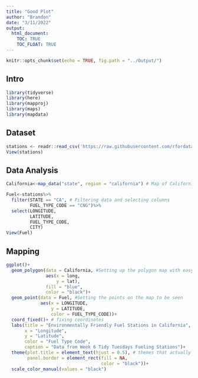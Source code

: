 ```yaml
---
title: "Good Plot"
author: "Brandon"
date: "3/11/2022"
output: 
  html_document:
    TOC: TRUE
    TOC_FLOAT: TRUE
---
```


```r
knitr::opts_chunk$set(echo = TRUE, fig.path = "../Output/")
```

## Intro
```r
library(tidyverse)
library(here)
library(mapproj)
library(maps)
library(mapdata)
```

## Dataset

```r
stations <- readr::read_csv('https://raw.githubusercontent.com/rfordatascience/tidytuesday/master/data/2022/2022-03-01/stations.csv')
View(stations)
```

## Data Analysis
```r
California<-map_data("state", region = "california") # Map of California 

Fuel<-stations%>%
  filter(STATE == "CA", # Filtering data and selecting columns
         FUEL_TYPE_CODE == "CNG")%>%
  select(LONGITUDE,
         LATITUDE,
         FUEL_TYPE_CODE,
         CITY)
View(Fuel)
```

## Mapping 
```r
ggplot()+
  geom_polygon(data = California, #Setting up the polygon map with easy to see colors
               aes(x = long,
                   y = lat),
               fill = "blue",
               color = "black")+
  geom_point(data = Fuel, #Setting the points on the map to be seen
             aes(x = LONGITUDE,
                 y = LATITUDE,
                 color = FUEL_TYPE_CODE))+
  coord_fixed()+ # fixing coordinates
  labs(title = "Environmentally Friendly Fuel Stations in California", # labeling actually appropriate titles
       x = "Longitude",
       y = "Latitude",
       color = "Fuel Type Code",
       caption = "Data from Week 6 Tidy Tuesdays Fueling Stations")+
  theme(plot.title = element_text(hjust = 0.5), # themes that actually help the image
        panel.border = element_rect(fill = NA,
                                    color = "black"))+
  scale_color_manual(values = "black") 
```
